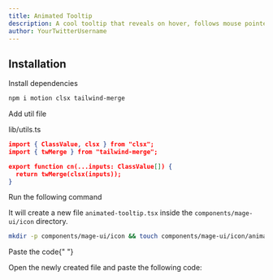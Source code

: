 ```yaml
---
title: Animated Tooltip
description: A cool tooltip that reveals on hover, follows mouse pointer
author: YourTwitterUsername
---
```


<ComponentPreview name="icon-animated-tooltip--docs" />

## Installation

<Steps>
<Step>Install dependencies</Step>

```bash
npm i motion clsx tailwind-merge
```

<Step>Add util file</Step>

lib/utils.ts

```json
import { ClassValue, clsx } from "clsx";
import { twMerge } from "tailwind-merge";

export function cn(...inputs: ClassValue[]) {
  return twMerge(clsx(inputs));
}

```

<Step>Run the following command</Step>

It will create a new file `animated-tooltip.tsx` inside the `components/mage-ui/icon` directory.

```bash
mkdir -p components/mage-ui/icon && touch components/mage-ui/icon/animated-tooltip.tsx
```

<Step>Paste the code</Step>{" "}

Open the newly created file and paste the following code:

```jsx file=<rootDir>/mage-ui/icon/animated-tooltip.tsx

```

</Steps>
